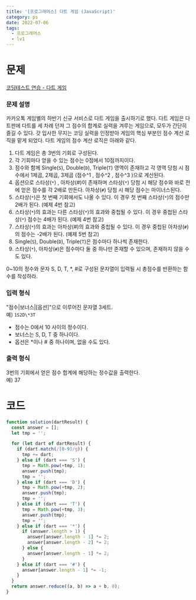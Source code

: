 ```yaml
---
title: '[프로그래머스] 다트 게임 (JavaScript)'
category: ps
date: 2022-07-06
tags:
  - 프로그래머스
  - lv1
---
```


# 문제

[코딩테스트 연습 - 다트 게임](https://school.programmers.co.kr/learn/courses/30/lessons/17682)

### 문제 설명

카카오톡 게임별의 하반기 신규 서비스로 다트 게임을 출시하기로 했다. 다트 게임은 다트판에 다트를 세 차례 던져 그 점수의 합계로 실력을 겨루는 게임으로, 모두가 간단히 즐길 수 있다.
갓 입사한 무지는 코딩 실력을 인정받아 게임의 핵심 부분인 점수 계산 로직을 맡게 되었다. 다트 게임의 점수 계산 로직은 아래와 같다.

1. 다트 게임은 총 3번의 기회로 구성된다.
2. 각 기회마다 얻을 수 있는 점수는 0점에서 10점까지이다.
3. 점수와 함께 Single(`S`), Double(`D`), Triple(`T`) 영역이 존재하고 각 영역 당첨 시 점수에서 1제곱, 2제곱, 3제곱 (점수^1 , 점수^2 , 점수^3 )으로 계산된다.
4. 옵션으로 스타상(`*`) , 아차상(#)이 존재하며 스타상(`*`) 당첨 시 해당 점수와 바로 전에 얻은 점수를 각 2배로 만든다. 아차상(`#`) 당첨 시 해당 점수는 마이너스된다.
5. 스타상(`*`)은 첫 번째 기회에서도 나올 수 있다. 이 경우 첫 번째 스타상(`*`)의 점수만 2배가 된다. (예제 4번 참고)
6. 스타상(`*`)의 효과는 다른 스타상(`*`)의 효과와 중첩될 수 있다. 이 경우 중첩된 스타상(`*`) 점수는 4배가 된다. (예제 4번 참고)
7. 스타상(`*`)의 효과는 아차상(#)의 효과와 중첩될 수 있다. 이 경우 중첩된 아차상(`#`)의 점수는 -2배가 된다. (예제 5번 참고)
8. Single(`S`), Double(`D`), Triple(`T`)은 점수마다 하나씩 존재한다.
9. 스타상(`*`), 아차상(`#`)은 점수마다 둘 중 하나만 존재할 수 있으며, 존재하지 않을 수도 있다.

0~10의 정수와 문자 S, D, T, \*, #로 구성된 문자열이 입력될 시 총점수를 반환하는 함수를 작성하라.

### 입력 형식

"점수|보너스|[옵션]"으로 이루어진 문자열 3세트. <br/>
예) `1S2D\*3T`

- 점수는 0에서 10 사이의 정수이다.
- 보너스는 S, D, T 중 하나이다.
- 옵선은 \*이나 # 중 하나이며, 없을 수도 있다.

### 출력 형식

3번의 기회에서 얻은 점수 합계에 해당하는 정수값을 출력한다.<br/>
예) 37

# 코드

```js
function solution(dartResult) {
  const answer = [];
  let tmp = '';

  for (let dart of dartResult) {
    if (dart.match(/[0-9]/g)) {
      tmp += dart;
    } else if (dart === 'S') {
      tmp = Math.pow(+tmp, 1);
      answer.push(tmp);
      tmp = '';
    } else if (dart === 'D') {
      tmp = Math.pow(+tmp, 2);
      answer.push(tmp);
      tmp = '';
    } else if (dart === 'T') {
      tmp = Math.pow(+tmp, 3);
      answer.push(tmp);
      tmp = '';
    } else if (dart === '*') {
      if (answer.length > 1) {
        answer[answer.length - 1] *= 2;
        answer[answer.length - 2] *= 2;
      } else {
        answer[answer.length - 1] *= 2;
      }
    } else if (dart === '#') {
      answer[answer.length - 1] *= -1;
    }
  }
  return answer.reduce((a, b) => a + b, 0);
}
```
